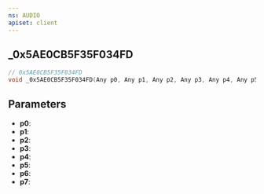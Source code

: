 ```yaml
---
ns: AUDIO
apiset: client
---
```

## _0x5AE0CB5F35F034FD

```c
// 0x5AE0CB5F35F034FD
void _0x5AE0CB5F35F034FD(Any p0, Any p1, Any p2, Any p3, Any p4, Any p5, Any p6, Any p7);
```


## Parameters
* **p0**:
* **p1**:
* **p2**:
* **p3**:
* **p4**:
* **p5**:
* **p6**:
* **p7**: